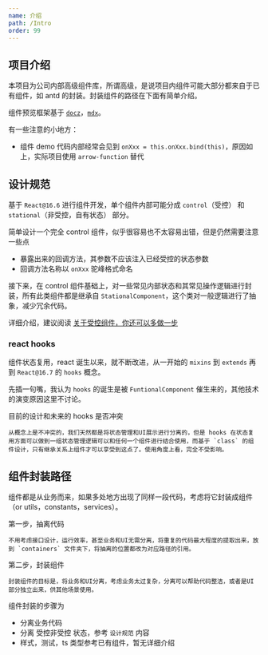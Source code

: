 ```yaml
---
name: 介绍
path: /Intro
order: 99
---
```


## 项目介绍

本项目为公司内部高级组件库，所谓高级，是说项目内组件可能大部分都来自于已有组件，如 antd 的封装。封装组件的路径在下面有简单介绍。

组件预览框架基于 [`docz`](https://github.com/pedronauck/docz)，[`mdx`](https://github.com/mdx-js/mdx)。

有一些注意的小地方：

- 组件 demo 代码内部经常会见到 `onXxx = this.onXxx.bind(this)`，原因如上，实际项目使用 `arrow-function` 替代

## 设计规范

基于 `React@16.6` 进行组件开发，单个组件内部可能分成 `control`（受控） 和 `stational`（非受控，自有状态） 部分。

简单设计一个完全 control 组件，似乎很容易也不太容易出错，但是仍然需要注意一些点

- 暴露出来的回调方法，其参数不应该注入已经受控的状态参数
- 回调方法名称以 `onXxx` 驼峰格式命名

接下来，在 control 组件基础上，对一些常见内部状态和其常见操作逻辑进行封装，所有此类组件都是继承自 `StationalComponent`，这个类对一般逻辑进行了抽象，减少冗余代码。

详细介绍，建议阅读 [关于受控组件，你还可以多做一步](https://zhuanlan.zhihu.com/p/55845929)

### react hooks

组件状态复用，react 诞生以来，就不断改进，从一开始的 `mixins` 到 `extends` 再到 `React@16.7` 的 `hooks` 概念。

先插一句嘴，我认为 `hooks` 的诞生是被 `FuntionalComponent` 催生来的，其他技术的演变原因这里不讨论。

目前的设计和未来的 hooks 是否冲突

    从概念上是不冲突的，我们天然都是将状态管理和UI展示进行分离的，但是 hooks 在状态复用方面可以做到一组状态管理逻辑可以和任何一个组件进行结合使用，而基于 `class` 的组件设计，只有继承关系上组件才可以享受到这点了。使用角度上看，完全不受影响。

## 组件封装路径

组件都是从业务而来，如果多处地方出现了同样一段代码，考虑将它封装成组件（or utils，constants，services）。

第一步，抽离代码

    不用考虑接口设计，运行效率，甚至业务和UI无需分离，将重复的代码最大程度的提取出来，放到 `containers` 文件夹下，将抽离的位置都改为对应路径的引用。

第二步，封装组件

    封装组件的目标是，将业务和UI分离，考虑业务太过复杂，分离可以帮助代码整洁，或者是UI部分独立出来，供其他场景使用。

组件封装的步骤为

- 分离业务代码
- 分离 受控非受控 状态，参考 `设计规范` 内容
- 样式，测试，ts 类型参考已有组件，暂无详细介绍
